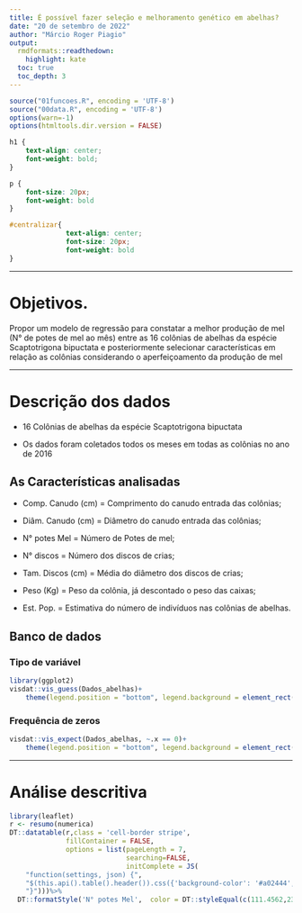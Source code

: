 ```yaml
---
title: É possível fazer seleção e melhoramento genético em abelhas?
date: "20 de setembro de 2022"
author: "Márcio Roger Piagio"
output:
  rmdformats::readthedown:
    highlight: kate
  toc: true
  toc_depth: 3
---
```


```r
source("01funcoes.R", encoding = 'UTF-8')
source("00data.R", encoding = 'UTF-8')
options(warn=-1)
options(htmltools.dir.version = FALSE)
```



```css
h1 {
    text-align: center;
    font-weight: bold;
}

p {
    font-size: 20px;
    font-weight: bold
}

#centralizar{ 
              text-align: center;
              font-size: 20px;
              font-weight: bold
}
```


--- 


# Objetivos.


<p id="centralizar">Propor um modelo de regressão para constatar a melhor produção de mel (N° de potes de mel ao mês) entre as 16 colônias de abelhas da espécie Scaptotrigona bipuctata e posteriormente selecionar características em relação as colônias considerando o aperfeiçoamento da produção de mel</p>

---

# Descrição dos dados

* 16 Colônias de abelhas da espécie Scaptotrigona bipuctata

* Os dados foram coletados todos os meses em todas as colônias no ano de 2016

## As Características analisadas

* Comp. Canudo (cm) = Comprimento do canudo entrada das colônias;

* Diâm. Canudo (cm) = Diâmetro do canudo entrada das colônias;

* N° potes Mel = Número de Potes de mel;

* N° discos =  Número dos discos de crias;

* Tam. Discos (cm) = Média do diâmetro dos discos de crias;

* Peso (Kg) = Peso da colônia, já descontado o peso das caixas;

* Est. Pop. = Estimativa do número de indivíduos nas colônias de abelhas.


## Banco de dados {.tabset}

### Tipo de variável

```r
library(ggplot2)
visdat::vis_guess(Dados_abelhas)+
    theme(legend.position = "bottom", legend.background = element_rect(colour = "lightgray", size = .6), axis.text.x = element_text(hjust = 0.03))
```

### Frequência de zeros

```r
visdat::vis_expect(Dados_abelhas, ~.x == 0)+
    theme(legend.position = "bottom", legend.background = element_rect(colour = "lightgray", size = .6))
```



---



# Análise descritiva

```r
library(leaflet)
r <- resumo(numerica)
DT::datatable(r,class = 'cell-border stripe',
              fillContainer = FALSE,
              options = list(pageLength = 7,
                             searching=FALSE,
                             initComplete = JS(
    "function(settings, json) {",
    "$(this.api().table().header()).css({'background-color': '#a02444', 'color': '#fff', 'font-size': '14px', 'text-align':'center'});",
    "}")))%>%
  DT::formatStyle('N° potes Mel',  color = DT::styleEqual(c(111.4562,23.2656,25.931),'red')) 
```